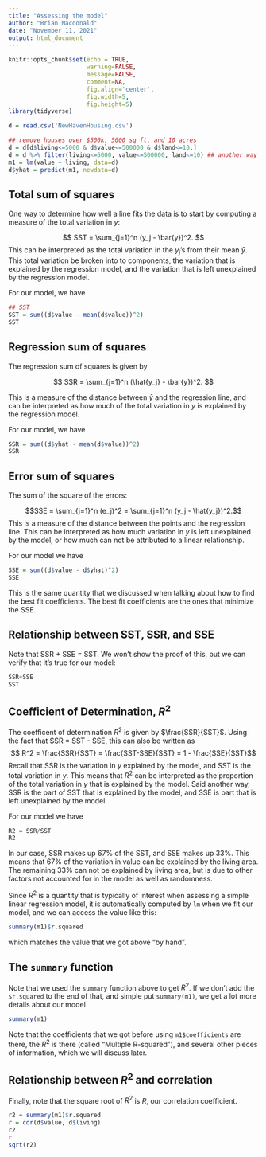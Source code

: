 ```yaml
---
title: "Assessing the model"
author: "Brian Macdonald"
date: "November 11, 2021"
output: html_document
---
```


```r
knitr::opts_chunk$set(echo = TRUE, 
                      warning=FALSE, 
                      message=FALSE,
                      comment=NA, 
                      fig.align='center', 
                      fig.width=5, 
                      fig.height=5)
library(tidyverse)
```

```r
d = read.csv('NewHavenHousing.csv')

## remove houses over $500k, 5000 sq ft, and 10 acres
d = d[d$living<=5000 & d$value<=500000 & d$land<=10,]   
d = d %>% filter(living<=5000, value<=500000, land<=10) ## another way to do the same thing
m1 = lm(value ~ living, data=d)
d$yhat = predict(m1, newdata=d)
```


## Total sum of squares
One way to determine how well a line fits the data is to start by computing a measure of the total variation in $y$:

$$ SST = \sum_{j=1}^n (y_j - \bar{y})^2. $$
This can be interpreted as the total variation in the $y_j$'s from their mean $\bar{y}$.  This total variation be broken into to components, the variation that is explained by the regression model, and the variation that is left unexplained by the regression model. 

For our model, we have 

```r
## SST
SST = sum((d$value - mean(d$value))^2)
SST
```
## Regression sum of squares
The regression sum of squares is given by 

$$ SSR = \sum_{j=1}^n (\hat{y_j} - \bar{y})^2. $$

This is a measure of the distance between $\bar{y}$ and the regression line, and can be interpreted as how much of the total variation in $y$ is explained by the regression model.

For our model, we have 

```r
SSR = sum((d$yhat - mean(d$value))^2)
SSR
```

## Error sum of squares

The sum of the square of the errors: 

$$SSE = \sum_{j=1}^n (e_j)^2 = \sum_{j=1}^n (y_j - \hat{y_j})^2.$$
This is a measure of the distance between the points and the regression line.  This can be interpreted as how much variation in $y$ is left unexplained by the model, or how much can not be attributed to a linear relationship. 

For our model we have

```r
SSE = sum((d$value - d$yhat)^2)
SSE
```

This is the same quantity that we discussed when talking about how to find the best fit coefficients.  The best fit coefficients are the ones that minimize the SSE.

## Relationship between SST, SSR, and SSE

Note that SSR + SSE = SST.  We won't show the proof of this, but we can verify that it's true for our model:

```r
SSR+SSE
SST
```


## Coefficient of Determination, $R^2$
The coefficent of determination $R^2$ is given by $\frac{SSR}{SST}$.  Using the fact that SSR = SST - SSE, this can also be written as 
$$ R^2 = \frac{SSR}{SST}  = \frac{SST-SSE}{SST} = 1 - \frac{SSE}{SST}$$
Recall that SSR is the variation in $y$ explained by the model, and SST is the total variation in $y$.  This means that $R^2$ can be interpreted as the proportion of the total variation in $y$ that is explained by the model.  Said another way, SSR is the part of SST that is explained by the model, and SSE is part that is left unexplained by the model. 

For our model we have

```r
R2 = SSR/SST
R2
```
In our case, SSR makes up 67% of the SST, and SSE makes up 33%. This means that 67% of the variation in value can be explained by the living area.  The remaining 33% can not be explained by living area, but is due to other factors not accounted for in the model as well as randomness. 

Since $R^2$ is a quantity that is typically of interest when assessing a simple linear regression model, it is automatically computed by `lm` when we fit our model, and we can access the value like this:

```r
summary(m1)$r.squared
```
which matches the value that we got above "by hand". 

## The `summary` function
Note that we used the `summary` function above to get $R^2$.  If we don't add the `$r.squared` to the end of that, and simple put `summary(m1)`, we get a lot more details about our model

```r
summary(m1)
```
Note that the coefficients that we got before using `m1$coefficients` are there, the $R^2$ is there (called "Multiple R-squared"), and several other pieces of information, which we will discuss later. 

## Relationship between $R^2$ and correlation
Finally, note that the square root of $R^2$ is $R$, our correlation coefficient. 

```r
r2 = summary(m1)$r.squared
r = cor(d$value, d$living)
r2
r
sqrt(r2)
```

